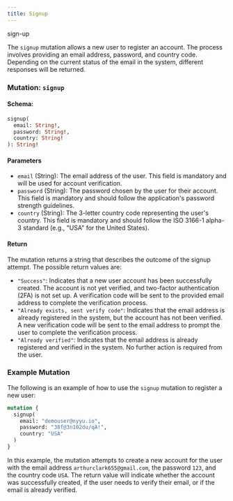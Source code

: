 ```yaml
---
title: Signup
---
```



sign-up

The `signup` mutation allows a new user to register an account. The process involves providing an email address, password, and country code. Depending on the current status of the email in the system, different responses will be returned.

### Mutation: `signup`

#### Schema:
```graphql
signup(
  email: String!,
  password: String!,
  country: String!
): String!
```

#### Parameters

- `email` (String): The email address of the user. This field is mandatory and will be used for account verification.
- `password` (String): The password chosen by the user for their account. This field is mandatory and should follow the application's password strength guidelines.
- `country` (String): The 3-letter country code representing the user's country. This field is mandatory and should follow the ISO 3166-1 alpha-3 standard (e.g., "USA" for the United States).

#### Return

The mutation returns a string that describes the outcome of the signup attempt. The possible return values are:

- `"Success"`: Indicates that a new user account has been successfully created. The account is not yet verified, and two-factor authentication (2FA) is not set up. A verification code will be sent to the provided email address to complete the verification process.
- `"Already exists, sent verify code"`: Indicates that the email address is already registered in the system, but the account has not been verified. A new verification code will be sent to the email address to prompt the user to complete the verification process.
- `"Already verified"`: Indicates that the email address is already registered and verified in the system. No further action is required from the user.

### Example Mutation

The following is an example of how to use the `signup` mutation to register a new user:

```graphql
mutation {
  signup(
    email: "demouser@nyyu.io",
    password: "38f@3n102du/qA!",
    country: "USA"
  )
}
```

In this example, the mutation attempts to create a new account for the user with the email address `arthurclark655@gmail.com`, the password `123`, and the country code `USA`. The return value will indicate whether the account was successfully created, if the user needs to verify their email, or if the email is already verified.
